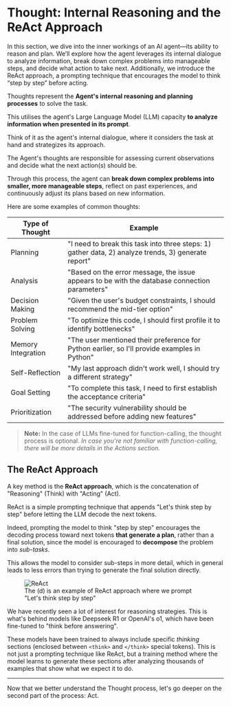 # Thought: Internal Reasoning and the ReAct Approach

<Tip> 
In this section, we dive into the inner workings of an AI agent—its ability to reason and plan. We’ll explore how the agent leverages its internal dialogue to analyze information, break down complex problems into manageable steps, and decide what action to take next. Additionally, we introduce the ReAct approach, a prompting technique that encourages the model to think “step by step” before acting. 
</Tip>

Thoughts represent the **Agent's internal reasoning and planning processes** to solve the task.

This utilises the agent's Large Language Model (LLM) capacity **to analyze information when presented in its prompt**.

Think of it as the agent's internal dialogue, where it considers the task at hand and strategizes its approach.

The Agent's thoughts are responsible for assessing current observations and decide what the next action(s) should be.

Through this process, the agent can **break down complex problems into smaller, more manageable steps**, reflect on past experiences, and continuously adjust its plans based on new information.

Here are some examples of common thoughts:

| Type of Thought | Example |
|----------------|---------|
| Planning | "I need to break this task into three steps: 1) gather data, 2) analyze trends, 3) generate report" |
| Analysis | "Based on the error message, the issue appears to be with the database connection parameters" |
| Decision Making | "Given the user's budget constraints, I should recommend the mid-tier option" |
| Problem Solving | "To optimize this code, I should first profile it to identify bottlenecks" |
| Memory Integration | "The user mentioned their preference for Python earlier, so I'll provide examples in Python" |
| Self-Reflection | "My last approach didn't work well, I should try a different strategy" |
| Goal Setting | "To complete this task, I need to first establish the acceptance criteria" |
| Prioritization | "The security vulnerability should be addressed before adding new features" |

> **Note:** In the case of LLMs fine-tuned for function-calling, the thought process is optional.
> *In case you're not familiar with function-calling, there will be more details in the Actions section.*

## The ReAct Approach

A key method is the **ReAct approach**, which is the concatenation of  "Reasoning" (Think) with "Acting" (Act). 

ReAct is a simple prompting technique that appends "Let's think step by step" before letting the LLM decode the next tokens. 

Indeed, prompting the model to think "step by step" encourages the decoding process toward next tokens **that generate a plan**, rather than a final solution, since the model is encouraged to **decompose** the problem into *sub-tasks*.

This allows the model to consider sub-steps in more detail, which in general leads to less errors than trying to generate the final solution directly.

<figure>
<img src="https://huggingface.co/datasets/agents-course/course-images/resolve/main/en/unit1/ReAct.png" alt="ReAct"/>
<figcaption>The (d) is an example of ReAct approach where we prompt "Let's think step by step"
</figcaption>
</figure>

<Tip>
We have recently seen a lot of interest for reasoning strategies. This is what's behind models like Deepseek R1 or OpenAI's o1, which have been fine-tuned to "think before answering".

These models have been trained to always include specific _thinking_ sections (enclosed between `<think>` and `</think>` special tokens). This is not just a prompting technique like ReAct, but a training method where the model learns to generate these sections after analyzing thousands of examples that show what we expect it to do.
</Tip>

--- 
Now that we better understand the Thought process, let's go deeper on the second part of the process: Act.
